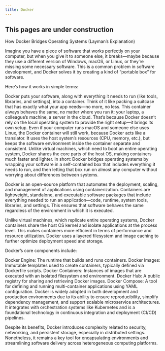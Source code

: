```yaml
---
title: Docker
---
```


::: {.callout-caution }
## This pages are under construction

:::

How Docker Bridges Operating Systems (Layman's Explanation)

Imagine you have a piece of software that works perfectly on your computer, but when you give it to someone else, it breaks—maybe because they use a different version of Windows, macOS, or Linux, or they’re missing some necessary software. This is a common problem in software development, and Docker solves it by creating a kind of “portable box” for software.

Here’s how it works in simple terms:

Docker puts your software, along with everything it needs to run (like tools, libraries, and settings), into a container. Think of it like packing a suitcase that has exactly what your app needs—no more, no less.
This container always behaves the same, no matter where you run it: your laptop, a colleague’s machine, a server in the cloud. That’s because Docker doesn’t rely on the local operating system to provide the right setup—it brings its own setup.
Even if your computer runs macOS and someone else uses Linux, the Docker container will still work, because Docker acts like a translator. It uses the host system’s resources (CPU, memory, etc.), but keeps the software environment inside the container separate and consistent.
Unlike virtual machines, which need to boot an entire operating system, Docker shares the core parts of the host OS, making containers much faster and lighter.
In short: Docker bridges operating systems by wrapping your software in a self-contained box that includes everything it needs to run, and then letting that box run on almost any computer without worrying about differences between systems.


Docker is an open-source platform that automates the deployment, scaling, and management of applications using containerization. Containers are lightweight, standalone, and executable software packages that include everything needed to run an application—code, runtime, system tools, libraries, and settings. This ensures that software behaves the same regardless of the environment in which it is executed.

Unlike virtual machines, which replicate entire operating systems, Docker containers share the host OS kernel and isolate applications at the process level. This makes containers more efficient in terms of performance and resource utilization. Docker uses a layered filesystem and image caching to further optimize deployment speed and storage.

Docker’s core components include:

Docker Engine: The runtime that builds and runs containers.
Docker Images: Immutable templates used to create containers, typically defined via Dockerfile scripts.
Docker Containers: Instances of images that are executed with an isolated filesystem and environment.
Docker Hub: A public registry for sharing and retrieving Docker images.
Docker Compose: A tool for defining and running multi-container applications using YAML configuration.
Docker is widely adopted in both development and production environments due to its ability to ensure reproducibility, simplify dependency management, and support scalable microservice architectures. It integrates with orchestration systems like Kubernetes and is a foundational technology in continuous integration and deployment (CI/CD) pipelines.

Despite its benefits, Docker introduces complexity related to security, networking, and persistent storage, especially in distributed settings. Nonetheless, it remains a key tool for encapsulating environments and streamlining software delivery across heterogeneous computing platforms.